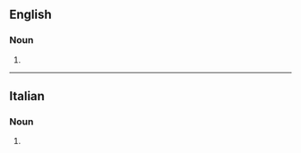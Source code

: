 ==English==

===Noun===
{{head|en|noun form}}

# {{plural of|en|altocumulus}}

----

==Italian==

===Noun===
{{head|it|noun form|g=m}}

# {{plural of|it|altocumulo}}